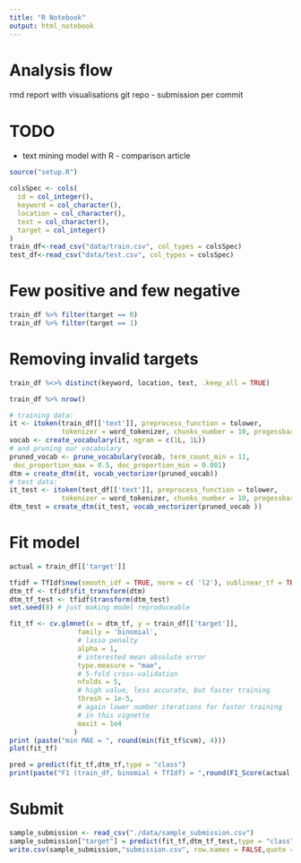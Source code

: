 ```yaml
---
title: "R Notebook"
output: html_notebook
---
```


# Analysis flow
rmd report with visualisations
git repo - submission per commit

# TODO
- text mining model with R - comparison article

```r
source("setup.R")
```

```r
colsSpec <- cols(
  id = col_integer(),
  keyword = col_character(),
  location = col_character(),
  text = col_character(),
  target = col_integer()
)
train_df<-read_csv("data/train.csv", col_types = colsSpec)
test_df<-read_csv("data/test.csv", col_types = colsSpec)
```

# Few positive and few negative
```r
train_df %>% filter(target == 0) 
train_df %>% filter(target == 1)
```

# Removing invalid targets
```r
train_df %<>% distinct(keyword, location, text, .keep_all = TRUE)
```

```r
train_df %>% nrow()
```

```r
# training data:
it <- itoken(train_df[['text']], preprocess_function = tolower, 
             tokenizer = word_tokenizer, chunks_number = 10, progessbar = F)
vocab <- create_vocabulary(it, ngram = c(1L, 1L))
# and pruning our vocabulary
pruned_vocab <- prune_vocabulary(vocab, term_count_min = 11,
 doc_proportion_max = 0.5, doc_proportion_min = 0.001)
dtm = create_dtm(it, vocab_vectorizer(pruned_vocab))
# test data:
it_test <- itoken(test_df[['text']], preprocess_function = tolower, 
             tokenizer = word_tokenizer, chunks_number = 10, progessbar = F)
dtm_test = create_dtm(it_test, vocab_vectorizer(pruned_vocab )) 
```

# Fit model
```r
actual = train_df[['target']]

tfidf = TfIdf$new(smooth_idf = TRUE, norm = c( 'l2'), sublinear_tf = TRUE) # norm = 'none' gives the same result as above
dtm_tf <- tfidf$fit_transform(dtm)
dtm_tf_test <- tfidf$transform(dtm_test)
set.seed(8) # just making model reproduceable

fit_tf <- cv.glmnet(x = dtm_tf, y = train_df[['target']], 
                 family = 'binomial', 
                 # lasso penalty
                 alpha = 1,
                 # interested mean absolute error
                 type.measure = "mae",
                 # 5-fold cross-validation
                 nfolds = 5,
                 # high value, less accurate, but faster training
                 thresh = 1e-5,
                 # again lower number iterations for faster training
                 # in this vignette
                 maxit = 1e4
                )
print (paste("min MAE = ", round(min(fit_tf$cvm), 4)))
plot(fit_tf)

pred = predict(fit_tf,dtm_tf,type = "class")
print(paste("F1 (train_df, binomial + TfIdf) = ",round(F1_Score(actual,pred,positive = 1),4)))
```
# Submit
```r
sample_submission <- read_csv("./data/sample_submission.csv")
sample_submission["target"] = predict(fit_tf,dtm_tf_test,type = "class")
write.csv(sample_submission,"submission.csv", row.names = FALSE,quote = FALSE)
```

